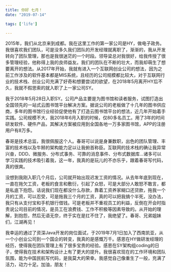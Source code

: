 ```yaml
---
title: 你好 七月！
date: "2019-07-14"

tags: ['life']

---
```


2015年，我们从北京来到成都。我在这里工作的第一家公司是HY，做电子政务。我很喜欢我们团队，可是没多久我们团队的开发经理就离职了，渐渐的，我从开发转向了团队管理，那也是我很迷茫的一个时段。领导梁总对我很好，给我传授了很多管理经验，他称得上我的良师益友。我们的团队在不断的壮大，而我却萌生了想要离开的想法。从2017年开始，我就有进入一个互联网创业公司的想法，因为之前工作涉及的软件基本都是MIS系统，且经历的公司规模都比较大，对于互联网行业的技术栈、创业公司充满了好奇和想要尝试的欲望，在2018年5月离开HY后不久，我就不假思索的就入职了上一家公司SY。


我于2018年5月28日入职SY。公司产品主要是为图书馆和读者服务，试图打造出全国领先的一站式云图书馆平台解决方案。据说公司的老板做了十几年的图书供应商，多年的图书馆行业经验促使他有了打造云图书馆平台的想法，近几年开始着手实践。公司规模不大，我2018年6月入职的时候，仅80多名员工。用了3年的时间研发软件、硬件产品，其解决方案被应用到全国各地一万多家图书馆，APP的注册用户有8万多。

春哥是技术总监，我很佩服这个人。春哥可以说是身兼数职，出色的团队管理、丰富的技术栈以及牛掰的架构能力足以让我俯首称臣。互联网的技术栈的确让我异常兴奋，DDD、微服务、分布式事务、可靠的消息事件、分布式数据库…诸多可以学习实践的技术吸引着我，这一年，我真的是玩儿的不亦乐乎，跟着春哥写代码，真的很爽。

没想到我刚入职几个月后，公司就开始出现迟发工资的情况。从去年年底到现在，一直在拖欠工资，老板的食言和敷衍，引起了众怒，可是大部分人敢怒不敢言，都是私底下抱怨。话说我们现在都没什么存款，靠着工资养家糊口还贷款，拖我一个月的工资，可以忍受，可是拖我三个月的工资，真的可以把我搞个半死，没办法，我只有从支付宝和手机银行借钱。可是老板并不重视员工的利益，反倒在开会时指责说公司目前的情况，是员工在浪费钱、工作不积极等因素导致的。从开始的理解，到抱怨，然后无语无奈，终于实在是扛不住了，我绝望了。春哥、兄弟姐妹们，江湖再见！


我幸运的通过了资深Java开发的岗位面试，于2019年7月1日加入了西南凯亚，从一个小创业公司到一个国企的转变，我真的是感慨万千。感恩在HY做研发经理的经历，使得我在团队管理上有了很多宝贵的经验。感恩在SY架构组coding的日子，使得我在技术和架构设计上有了更大的提升。我很喜欢现在的工作环境和团队氛围，能为中国民航写代码，是我莫大的荣幸。我感觉自己像重生了一般，充满了活力，动力十足。加油，朋友！






